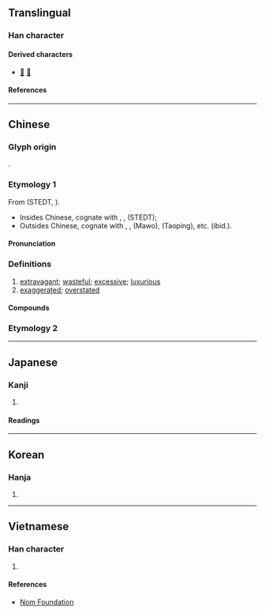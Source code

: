 {{character info}}
==Translingual==

===Han character===
{{Han char|rn=9|rad=人|as=06|sn=8|four=27227|canj=ONIN|ids=⿰亻多}}

====Derived characters====
*[[𣔢]] [[㢋]]

====References====
{{Han ref|kx=0101.190|dkj=00583|dj=0215.010|hdz=10151.080|uh=4F88}}

----

==Chinese==
{{zh-forms|alt=𠈎-ancient,奓,𠕝,𣆚,𠕰}}

===Glyph origin===
{{Han etym}}
{{Han compound|人|多|ls=psc|c1=s|c2=p|t1=person}}.

===Etymology 1===
From {{inh|zh|sit-pro|*g(r/l)aːj||scatter, sow, dispersedly widely; wide; star}} (STEDT, {{zh-ref|Schuessler}}).
*Insides Chinese, cognate with {{och-l|哆|id=1}}, {{och-l|移}}, {{och-l|離}} (STEDT);
*Outsides Chinese, cognate with {{cog|my|ကျယ်||wide}}, {{cog|lus|tai||scatter, disperse}}, {{cog|cng|tr=ʁdʐə|t=star}} (Mawo), {{cog|qxs|tr='''χdʐe³³'''pe⁵⁵|t=star}} (Taoping), etc. (ibid.).

====Pronunciation====
{{zh-pron
|m=chǐ
|c=ci2
|mn=qz:chhír/tw,xm,zz:chhí
|mc=y
|oc=y
|cat=a
}}

===Definitions===
{{zh-hanzi}}

# [[extravagant]]; [[wasteful]]; [[excessive]]; [[luxurious]]
# [[exaggerated]]; [[overstated]]

====Compounds====
{{zh-der|不侈|侈侈|侈口|侈弇|侈糜|侈言|侈談|侈論|侈離|侈靡|奢侈|奢侈品|汰侈|浮侈|窮奢極侈|豪侈|踰侈|饒侈}}

===Etymology 2===
{{zh-see|濟|v|{{qualifier|Min}} many}}

----

==Japanese==

===Kanji===
{{ja-kanji|grade=|rs=人06}}

# {{rfdef|ja|sort=人06}}

====Readings====
{{ja-readings
|goon=し
|kanon=し
|kun=おご-る
}}

----

==Korean==

===Hanja===
{{ko-hanja|치}}

# {{rfdef|ko|sort=人06}}

----

==Vietnamese==

===Han character===
{{vi-readings|reading=[[xỉ]], [[ẩy]], [[xảy]], [[xí]], [[đứa]], [[xẩy]], [[xi]]|rs=人06}}

# {{rfdef|vi|sort=人06}}

====References====
* [http://nomfoundation.org/common/nom_details.php?codepoint=4f88 Nom Foundation]